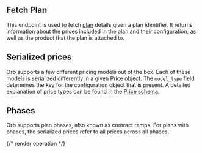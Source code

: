 ## Fetch Plan

This endpoint is used to fetch [plan](../guides/concepts##plan-and-price) details given a plan identifier.
It returns information about the prices included in the plan and their configuration, as well as the product
that the plan is attached to.

## Serialized prices
Orb supports a few different pricing models out of the box.
Each of these models is serialized differently in a given [Price](../guides/concepts#plan-and-price) object.
The `model_type` field determines the key for the configuration object that is present. A detailed explanation of
price types can be found in the [Price schema](../guides/concepts#plan-and-price).

## Phases
Orb supports plan phases, also known as contract ramps. For plans with phases, the serialized prices refer to
all prices across all phases.

{/* render operation */}
